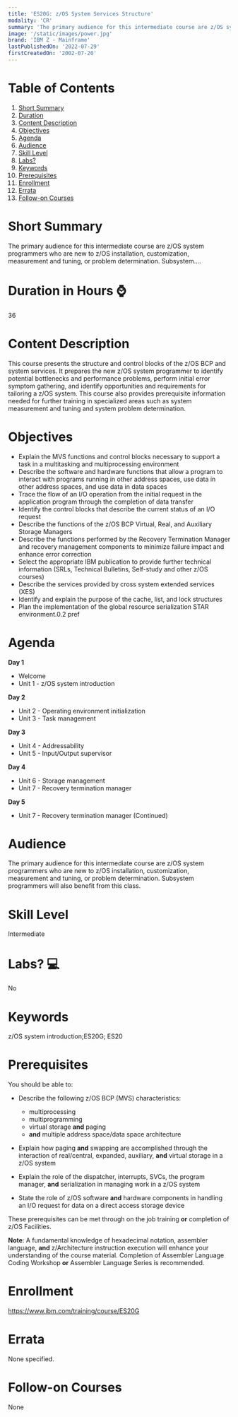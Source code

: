 ```yaml
---
title: 'ES20G: z/OS System Services Structure'
modality: 'CR'
summary: 'The primary audience for this intermediate course are z/OS system programmers who are new to z/OS installation, customization, measurement and tuning, or problem determination. Subsystem....'
image: '/static/images/power.jpg'
brand: 'IBM Z - Mainframe'
lastPublishedOn: '2022-07-29'
firstCreatedOn: '2002-07-20'
---
```

# Table of Contents
1.  [Short Summary](#short-summary)
2.  [Duration](#duration-in-hours-)
3.  [Content Description](#content-description)
4.  [Objectives](#objectives)
5.  [Agenda](#agenda)
6.  [Audience](#audience)
7.  [Skill Level](#skill-level)
8.  [Labs?](#labs-)
9.  [Keywords](#keywords)
10. [Prerequisites](#prerequisites)
11. [Enrollment](#enrollment)
12. [Errata](#errata)
13. [Follow-on Courses](#follow-on-courses)

# Short Summary
The primary audience for this intermediate course are z/OS system programmers who are new to z/OS installation, customization, measurement and tuning, or problem determination. Subsystem....

# Duration in Hours ⌚
36

# Content Description
This course presents the structure and control blocks of the z/OS BCP and system services. It prepares the new z/OS system programmer to identify potential bottlenecks and performance problems, perform initial error symptom gathering, and identify opportunities and requirements for tailoring a z/OS system. This course also provides prerequisite information needed for further training in specialized areas such as system measurement and tuning and system problem determination.



# Objectives
* Explain the MVS functions and control blocks necessary to support a task in a multitasking and multiprocessing environment
* Describe the software and hardware functions that allow a program to interact with programs running in other address spaces, use data in other address spaces, and use data in data spaces
* Trace the flow of an I/O operation from the initial request in the application program through the completion of data transfer
* Identify the control blocks that describe the current status of an I/O request
* Describe the functions of the z/OS BCP Virtual, Real, and Auxiliary Storage Managers
* Describe the functions performed by the Recovery Termination Manager and recovery management components to minimize failure impact and enhance error correction
* Select the appropriate IBM publication to provide further technical information (SRLs, Technical Bulletins, Self-study and other z/OS courses)
* Describe the services provided by cross system extended services (XES)
* Identify and explain the purpose of the cache, list, and lock structures
* Plan the implementation of the global resource serialization STAR environment.0.2 pref


# Agenda
**Day 1**

* Welcome
* Unit 1 - z/OS system introduction

**Day 2**

* Unit 2 - Operating environment initialization
* Unit 3 - Task management

**Day 3**

* Unit 4 - Addressability
* Unit 5 - Input/Output supervisor

**Day 4**

* Unit 6 - Storage management
* Unit 7 - Recovery termination manager

**Day 5**

* Unit 7 - Recovery termination manager (Continued)


# Audience
The primary audience for this intermediate course are z/OS system programmers who are new to z/OS installation, customization, measurement and tuning, or problem determination. Subsystem programmers will also benefit from this class.



# Skill Level
Intermediate        

# Labs? 💻
No

# Keywords
z/OS system introduction;ES20G; ES20

# Prerequisites
You should be able to:


* Describe the following z/OS BCP (MVS) characteristics:
	+ multiprocessing
	+ multiprogramming
	+ virtual storage **and** paging
	+ **and** multiple address space/data space architecture


* Explain how paging **and** swapping are accomplished through the interaction of real/central, expanded, auxiliary, **and** virtual storage in a z/OS system
* Explain the role of the dispatcher, interrupts, SVCs, the program manager, **and** serialization in managing work in a z/OS system
* State the role of z/OS software **and** hardware components in handling an I/O request for data on a direct access storage device


These prerequisites can be met through on the job training **or** completion of z/OS Facilities.


**Note**: A fundamental knowledge of hexadecimal notation, assembler language, **and** z/Architecture instruction execution will enhance your understanding of the course material. Completion of Assembler Language Coding Workshop **or** Assembler Language Series is recommended.



# Enrollment
https://www.ibm.com/training/course/ES20G

# Errata
None specified.

# Follow-on Courses
None

